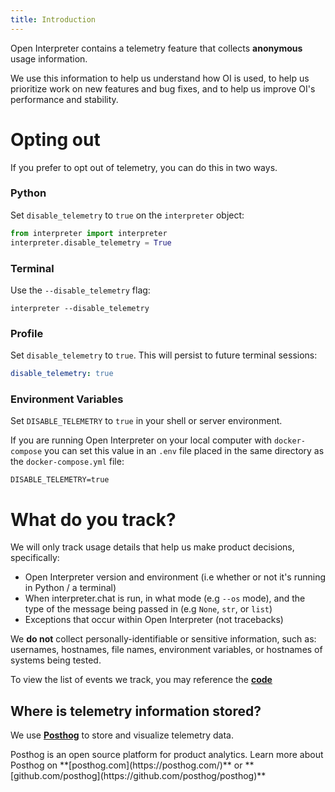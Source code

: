 ```yaml
---
title: Introduction
---
```


Open Interpreter contains a telemetry feature that collects **anonymous** usage information.

We use this information to help us understand how OI is used, to help us prioritize work on new features and bug fixes, and to help us improve OI's performance and stability.

# Opting out

If you prefer to opt out of telemetry, you can do this in two ways.

### Python

Set `disable_telemetry` to `true` on the `interpreter` object:

```python
from interpreter import interpreter
interpreter.disable_telemetry = True
```

### Terminal

Use the `--disable_telemetry` flag:

```shell
interpreter --disable_telemetry
```

### Profile

Set `disable_telemetry` to `true`. This will persist to future terminal sessions:

```yaml
disable_telemetry: true
```

### Environment Variables

Set `DISABLE_TELEMETRY` to `true` in your shell or server environment.

If you are running Open Interpreter on your local computer with `docker-compose` you can set this value in an `.env` file placed in the same directory as the `docker-compose.yml` file:

```
DISABLE_TELEMETRY=true
```

# What do you track?

We will only track usage details that help us make product decisions, specifically:

- Open Interpreter version and environment (i.e whether or not it's running in Python / a terminal)
- When interpreter.chat is run, in what mode (e.g `--os` mode), and the type of the message being passed in (e.g `None`, `str`, or `list`)
- Exceptions that occur within Open Interpreter (not tracebacks)

We **do not** collect personally-identifiable or sensitive information, such as: usernames, hostnames, file names, environment variables, or hostnames of systems being tested.

To view the list of events we track, you may reference the **[code](https://github.com/KillianLucas/open-interpreter/tree/main/interpreter/core)**

## Where is telemetry information stored?

We use **[Posthog](https://posthog.com/)** to store and visualize telemetry data.

<Info>
  Posthog is an open source platform for product analytics. Learn more about
  Posthog on **[posthog.com](https://posthog.com/)** or
  **[github.com/posthog](https://github.com/posthog/posthog)**
</Info>
